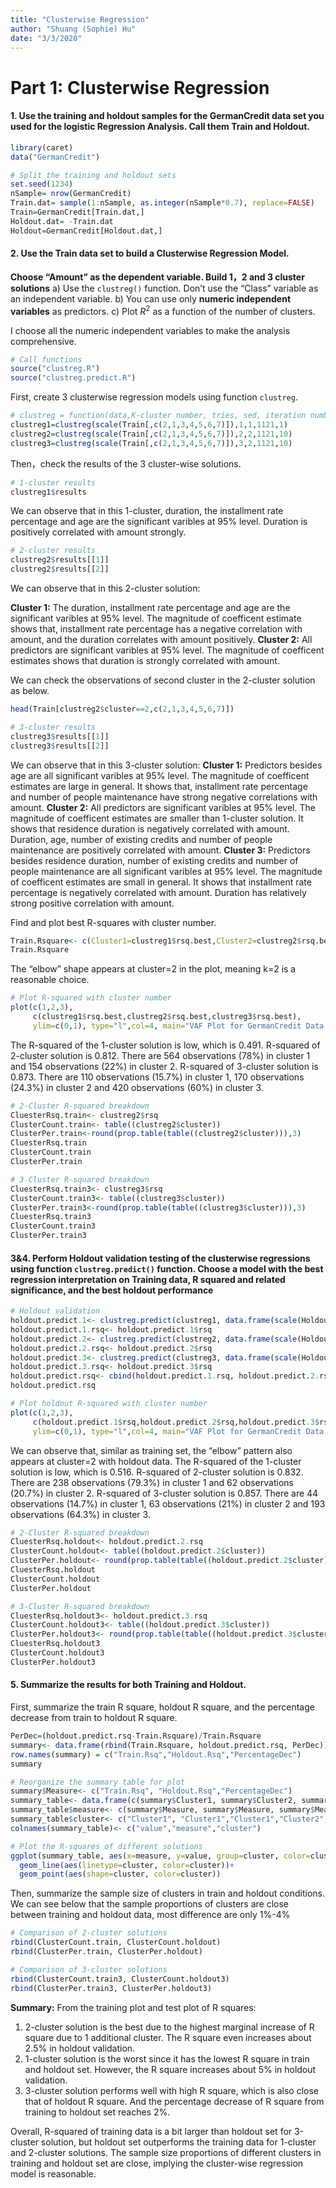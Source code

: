 ```yaml
---
title: "Clusterwise Regression"
author: "Shuang (Sophie) Hu"
date: "3/3/2020"
---
```


# Part 1: Clusterwise Regression
#### 1. Use the training and holdout samples for the GermanCredit data set you used for the logistic Regression Analysis. Call them Train and Holdout.
```r
library(caret)
data("GermanCredit")
```
```r
# Split the training and holdout sets
set.seed(1234)
nSample= nrow(GermanCredit)
Train.dat= sample(1:nSample, as.integer(nSample*0.7), replace=FALSE)
Train=GermanCredit[Train.dat,]
Holdout.dat= -Train.dat
Holdout=GermanCredit[Holdout.dat,]
```

#### 2. Use the Train data set to build a Clusterwise Regression Model. 
**Choose "Amount" as the dependent variable. Build 1，2 and 3 cluster solutions**
a) Use the `clustreg()` function. Don't use the "Class" variable as an independent variable.
b) You can use only **numeric independent variables** as predictors.
c) Plot $R^2$ as a function of the number of clusters.

I choose all the numeric independent variables to make the analysis comprehensive.
```r
# Call functions
source("clustreg.R")
source("clustreg.predict.R")
```

First, create 3 clusterwise regression models using function `clustreg`.
```r
# clustreg = function(data,K-cluster number, tries, sed, iteration number)
clustreg1=clustreg(scale(Train[,c(2,1,3,4,5,6,7)]),1,1,1121,1)
clustreg2=clustreg(scale(Train[,c(2,1,3,4,5,6,7)]),2,2,1121,10)
clustreg3=clustreg(scale(Train[,c(2,1,3,4,5,6,7)]),3,2,1121,10)
```

Then，check the results of the 3 cluster-wise solutions.
```r
# 1-cluster results
clustreg1$results
```
We can observe that in this 1-cluster, duration, the installment rate percentage and age are the significant varibles at 95% level. Duration is positively correlated with amount strongly.  

```r
# 2-cluster results
clustreg2$results[[1]]
clustreg2$results[[2]]
```

We can observe that in this 2-cluster solution:

**Cluster 1:** The duration, installment rate percentage and age are the significant varibles at 95% level. The magnitude of coefficent estimate shows that, installment rate percentage has a negative correlation with amount, and the duration correlates with amount positively.
**Cluster 2:** All predictors are significant varibles at 95% level. The magnitude of coefficent estimates shows that duration is strongly correlated with amount.

We can check the observations of second cluster in the 2-cluster solution as below.
```r
head(Train[clustreg2$cluster==2,c(2,1,3,4,5,6,7)])
```
```r
# 3-cluster results
clustreg3$results[[1]]
clustreg3$results[[2]]
```
We can observe that in this 3-cluster solution:
**Cluster 1:** Predictors besides age are all significant varibles at 95% level. The magnitude of coefficent estimates are large in general. It shows that, installment rate percentage and number of people maintenance have strong negative correlations with amount. 
**Cluster 2:** All predictors are significant varibles at 95% level. The magnitude of coefficent estimates are smaller than 1-cluster solution. It shows that residence duration is negatively correlated with amount. Duration, age, number of existing credits and number of people maintenance are positively correlated with amount.
**Cluster 3:** Predictors besides residence duration, number of existing credits and number of people maintenance are all significant varibles at 95% level. The magnitude of coefficent estimates are small in general. It shows that installment rate percentage is negatively correlated with amount. Duration has relatively strong positive correlation with amount.

Find and plot best R-squares with cluster number.
```r
Train.Rsquare<- c(Cluster1=clustreg1$rsq.best,Cluster2=clustreg2$rsq.best,Cluster3=clustreg3$rsq.best)
Train.Rsquare
```

The "elbow" shape appears at cluster=2 in the plot, meaning k=2 is a reasonable choice.
```r
# Plot R-squared with cluster number
plot(c(1,2,3),
     c(clustreg1$rsq.best,clustreg2$rsq.best,clustreg3$rsq.best),
     ylim=c(0,1), type="l",col=4, main="VAF Plot for GermanCredit Data: Cluster-wise Regression", ylab="Variance Accounted For",xlab="Number of Clusters") 
```

The R-squared of the 1-cluster solution is low, which is 0.491.
R-squared of 2-cluster solution is 0.812. There are 564 observations (78%) in cluster 1 and 154 observations (22%) in cluster 2.
R-squared of 3-cluster solution is 0.873. There are 110 observations (15.7%) in cluster 1, 170 observations (24.3%) in cluster 2 and 420 observations (60%) in cluster 3.
```r
# 2-Cluster R-squared breakdown
CluesterRsq.train<- clustreg2$rsq
ClusterCount.train<- table((clustreg2$cluster))
ClusterPer.train<-round(prop.table(table((clustreg2$cluster))),3)
CluesterRsq.train
ClusterCount.train
ClusterPer.train
```
```r
# 3-Cluster R-squared breakdown
CluesterRsq.train3<- clustreg3$rsq
ClusterCount.train3<- table((clustreg3$cluster))
ClusterPer.train3<-round(prop.table(table((clustreg3$cluster))),3)
CluesterRsq.train3
ClusterCount.train3
ClusterPer.train3
```


#### 3&4. Perform Holdout validation testing of the clusterwise regressions using function `clustreg.predict()` function. Choose a model with the best regression interpretation on Training data, R squared and related significance, and the best holdout performance
```r
# Holdout validation
holdout.predict.1<- clustreg.predict(clustreg1, data.frame(scale(Holdout[,c(2,1,3,4,5,6,7)])))
holdout.predict.1.rsq<- holdout.predict.1$rsq
holdout.predict.2<- clustreg.predict(clustreg2, data.frame(scale(Holdout[,c(2,1,3,4,5,6,7)])))
holdout.predict.2.rsq<- holdout.predict.2$rsq
holdout.predict.3<- clustreg.predict(clustreg3, data.frame(scale(Holdout[,c(2,1,3,4,5,6,7)])))
holdout.predict.3.rsq<- holdout.predict.3$rsq
holdout.predict.rsq<- cbind(holdout.predict.1.rsq, holdout.predict.2.rsq, holdout.predict.3.rsq)
holdout.predict.rsq
```
```r
# Plot holdout R-squared with cluster number
plot(c(1,2,3),
     c(holdout.predict.1$rsq,holdout.predict.2$rsq,holdout.predict.3$rsq),
     ylim=c(0,1), type="l",col=4, main="VAF Plot for GermanCredit Data: Cluster-wise Regression", ylab="Variance Accounted For",xlab="Number of Clusters") 
```

We can observe that, similar as training set, the "elbow" pattern also appears at cluster=2 with holdout data. 
The R-squared of the 1-cluster solution is low, which is 0.516.
R-squared of 2-cluster solution is 0.832. There are 238 observations (79.3%) in cluster 1 and 62 observations (20.7%) in cluster 2.
R-squared of 3-cluster solution is 0.857. There are 44 observations (14.7%) in cluster 1, 63 observations (21%) in cluster 2 and 193 observations (64.3%) in cluster 3.
```r
# 2-Cluster R-squared breakdown
CluesterRsq.holdout<- holdout.predict.2.rsq
ClusterCount.holdout<- table((holdout.predict.2$cluster))
ClusterPer.holdout<- round(prop.table(table((holdout.predict.2$cluster))),3)
CluesterRsq.holdout
ClusterCount.holdout
ClusterPer.holdout
```
```r
# 3-Cluster R-squared breakdown
CluesterRsq.holdout3<- holdout.predict.3.rsq
ClusterCount.holdout3<- table((holdout.predict.3$cluster))
ClusterPer.holdout3<- round(prop.table(table((holdout.predict.3$cluster))),3)
CluesterRsq.holdout3
ClusterCount.holdout3
ClusterPer.holdout3
```


#### 5. Summarize the results for both Training and Holdout.
First, summarize the train R square, holdout R square, and the percentage decrease from train to holdout R square.
```r
PerDec=(holdout.predict.rsq-Train.Rsquare)/Train.Rsquare
summary<- data.frame(rbind(Train.Rsquare, holdout.predict.rsq, PerDec))
row.names(summary) = c("Train.Rsq","Holdout.Rsq","PercentageDec")
summary
```
```r
# Reorganize the summary table for plot
summary$Measure<- c("Train.Rsq", "Holdout.Rsq","PercentageDec")
summary_table<- data.frame(c(summary$Cluster1, summary$Cluster2, summary$Cluster3))
summary_table$measure<- c(summary$Measure, summary$Measure, summary$Measure)
summary_table$cluster<- c("Cluster1", "Cluster1","Cluster1","Cluster2", "Cluster2","Cluster2","Cluster3", "Cluster3","Cluster3")
colnames(summary_table)<- c("value","measure","cluster")
```

```r
# Plot the R-squares of different solutions
ggplot(summary_table, aes(x=measure, y=value, group=cluster, color=cluster)) +
  geom_line(aes(linetype=cluster, color=cluster))+
  geom_point(aes(shape=cluster, color=cluster))
```

Then, summarize the sample size of clusters in train and holdout conditions. We can see below that the sample proportions of clusters are close between training and holdout data, most difference are only 1%-4%
```r
# Comparison of 2-cluster solutions
rbind(ClusterCount.train, ClusterCount.holdout)
rbind(ClusterPer.train, ClusterPer.holdout)
```
```r
# Comparison of 3-cluster solutions
rbind(ClusterCount.train3, ClusterCount.holdout3)
rbind(ClusterPer.train3, ClusterPer.holdout3)
```

**Summary:**
From the training plot and test plot of R squares: 

1) 2-cluster solution is the best due to the highest marginal increase of R square due to 1 additional cluster. The R square even increases about 2.5% in holdout validation.
2) 1-cluster solution is the worst since it has the lowest R square in train and holdout set. However, the R square increases about 5% in holdout validation.
3) 3-cluster solution performs well with high R square, which is also close that of holdout R square. And the percentage decrease of R square from training to holdout set reaches 2%. 

Overall, R-squared of training data is a bit larger than holdout set for 3-cluster solution, but holdout set outperforms the training data for 1-cluster and 2-cluster solutions. The sample size proportions of different clusters in training and holdout set are close, implying the cluster-wise regression model is reasonable.

